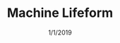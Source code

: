 ---
title: "Machine Lifeform"
description: "A piece of fanart for NieR: Automata that features fully procedural textures."
tags: ["3d model"]
image: "../../images/covers/Machine Lifeform.jpg"
alt: "Machine Lifeform"
date: "1/1/2019"
---